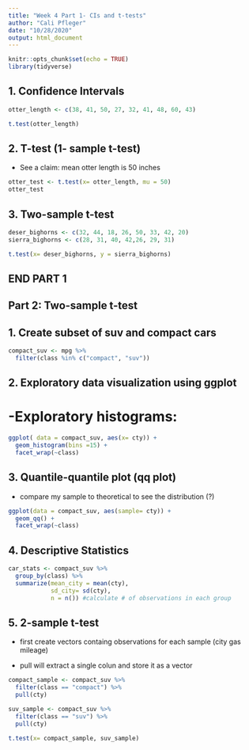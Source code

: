 ```yaml
---
title: "Week 4 Part 1- CIs and t-tests"
author: "Cali Pfleger"
date: "10/28/2020"
output: html_document
---
```


```r
knitr::opts_chunk$set(echo = TRUE)
library(tidyverse)
```


## 1. Confidence Intervals 

```r
otter_length <- c(38, 41, 50, 27, 32, 41, 48, 60, 43)

t.test(otter_length)

```

## 2. T-test (1- sample t-test)

- See a claim: mean otter length is 50 inches 

```r
otter_test <- t.test(x= otter_length, mu = 50)
otter_test

```


## 3. Two-sample t-test

```r
deser_bighorns <- c(32, 44, 18, 26, 50, 33, 42, 20)
sierra_bighorns <- c(28, 31, 40, 42,26, 29, 31)

t.test(x= deser_bighorns, y = sierra_bighorns)
```


## END PART 1

## Part 2: Two-sample t-test 

## 1. Create subset of suv and compact cars

```r
compact_suv <- mpg %>% 
  filter(class %in% c("compact", "suv"))
```

## 2. Exploratory data  visualization using ggplot

# -Exploratory histograms:

```r
ggplot( data = compact_suv, aes(x= cty)) +
  geom_histogram(bins =15) +
  facet_wrap(~class)
```

## 3. Quantile-quantile plot (qq plot)
- compare my sample to theoretical to see the distribution (?)


```r
ggplot(data = compact_suv, aes(sample= cty)) +
  geom_qq() +
  facet_wrap(~class)
```


## 4. Descriptive Statistics


```r
car_stats <- compact_suv %>% 
  group_by(class) %>% 
  summarize(mean_city = mean(cty), 
            sd_city= sd(cty),
            n = n()) #calculate # of observations in each group 
```

## 5. 2-sample t-test

- first create vectors containg observations for each sample (city gas mileage)

- pull will extract a single colun and store it as a vector

```r
compact_sample <- compact_suv %>% 
  filter(class == "compact") %>% 
  pull(cty)

suv_sample <- compact_suv %>% 
  filter(class == "suv") %>% 
  pull(cty)

t.test(x= compact_sample, suv_sample)
```





















